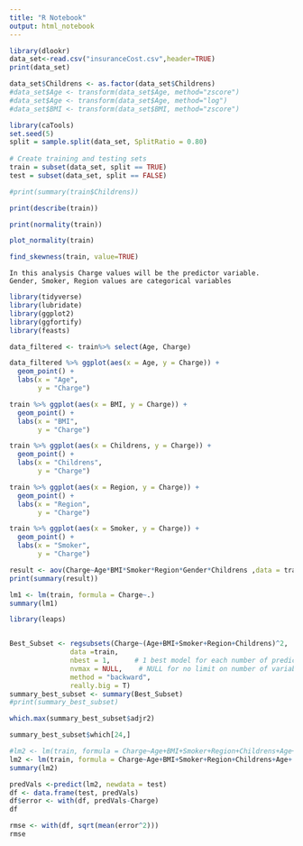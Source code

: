 ---
title: "R Notebook"
output: html_notebook
---

```{r}
library(dlookr)
data_set<-read.csv("insuranceCost.csv",header=TRUE)
print(data_set)

data_set$Childrens <- as.factor(data_set$Childrens)
#data_set$Age <- transform(data_set$Age, method="zscore")
#data_set$Age <- transform(data_set$Age, method="log")
#data_set$BMI <- transform(data_set$BMI, method="zscore")

library(caTools)
set.seed(5)
split = sample.split(data_set, SplitRatio = 0.80)
 
# Create training and testing sets
train = subset(data_set, split == TRUE)
test = subset(data_set, split == FALSE)

#print(summary(train$Childrens))

print(describe(train))

```
```{r}
print(normality(train))
```
```{r}
plot_normality(train)
```
```{r}
find_skewness(train, value=TRUE)
```

```
In this analysis Charge values will be the predictor variable.
Gender, Smoker, Region values are categorical variables
```
```{r}
library(tidyverse)
library(lubridate)
library(ggplot2)
library(ggfortify)
library(feasts)

data_filtered <- train%>% select(Age, Charge)

data_filtered %>% ggplot(aes(x = Age, y = Charge)) +
  geom_point() +
  labs(x = "Age",
       y = "Charge")
```
```{r}
train %>% ggplot(aes(x = BMI, y = Charge)) +
  geom_point() +
  labs(x = "BMI",
       y = "Charge")
```
```{r}
train %>% ggplot(aes(x = Childrens, y = Charge)) +
  geom_point() +
  labs(x = "Childrens",
       y = "Charge")
```
```{r}
train %>% ggplot(aes(x = Region, y = Charge)) +
  geom_point() +
  labs(x = "Region",
       y = "Charge")
```
```{r}
train %>% ggplot(aes(x = Smoker, y = Charge)) +
  geom_point() +
  labs(x = "Smoker",
       y = "Charge")
```
```{r}
result <- aov(Charge~Age*BMI*Smoker*Region*Gender*Childrens ,data = train)
print(summary(result))
```

```{r}
lm1 <- lm(train, formula = Charge~.)
summary(lm1)
```

```{r}
library(leaps)


Best_Subset <- regsubsets(Charge~(Age+BMI+Smoker+Region+Childrens)^2,
               data =train,
               nbest = 1,      # 1 best model for each number of predictors
               nvmax = NULL,    # NULL for no limit on number of variables
               method = "backward",
               really.big = T)
summary_best_subset <- summary(Best_Subset)
#print(summary_best_subset)
```
```{r}
which.max(summary_best_subset$adjr2)

```
```{r}
summary_best_subset$which[24,]


```
```{r}






#lm2 <- lm(train, formula = Charge~Age+BMI+Smoker+Region+Childrens+Age+BMI*Smoker+BMI*Region+Smoker*Region+Age*Region)
lm2 <- lm(train, formula = Charge~Age+BMI+Smoker+Region+Childrens+Age+ Age*Region + Age*Childrens + BMI*Smoker + BMI*Region)
summary(lm2)
```
```{r}
predVals <-predict(lm2, newdata = test)
df <- data.frame(test, predVals)
df$error <- with(df, predVals-Charge)
df
```
```{r}
rmse <- with(df, sqrt(mean(error^2)))
rmse
```

